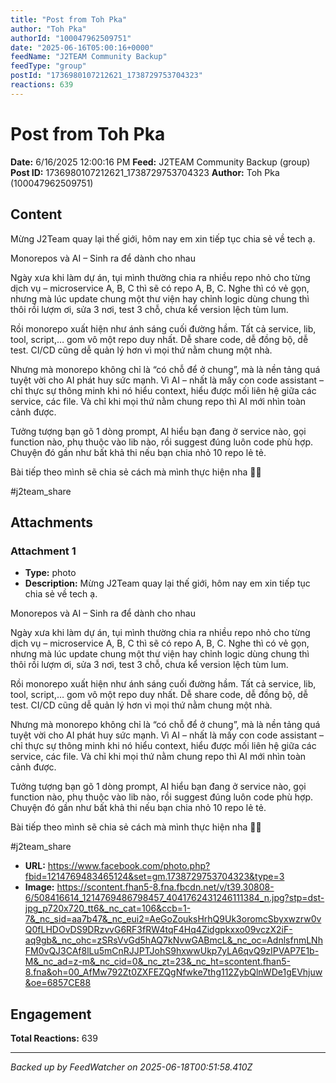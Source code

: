 ```yaml
---
title: "Post from Toh Pka"
author: "Toh Pka"
authorId: "100047962509751"
date: "2025-06-16T05:00:16+0000"
feedName: "J2TEAM Community Backup"
feedType: "group"
postId: "1736980107212621_1738729753704323"
reactions: 639
---
```


# Post from Toh Pka

**Date:** 6/16/2025 12:00:16 PM
**Feed:** J2TEAM Community Backup (group)
**Post ID:** 1736980107212621_1738729753704323
**Author:** Toh Pka (100047962509751)

## Content

Mừng J2Team quay lại thế giới, hôm nay em xin tiếp tục chia sẻ về tech ạ.

Monorepos và AI – Sinh ra để dành cho nhau

Ngày xưa khi làm dự án, tụi mình thường chia ra nhiều repo nhỏ cho từng dịch vụ – microservice A, B, C thì sẽ có repo A, B, C. Nghe thì có vẻ gọn, nhưng mà lúc update chung một thư viện hay chỉnh logic dùng chung thì thôi rồi lượm ơi, sửa 3 nơi, test 3 chỗ, chưa kể version lệch tùm lum.

Rồi monorepo xuất hiện như ánh sáng cuối đường hầm. Tất cả service, lib, tool, script,… gom vô một repo duy nhất. Dễ share code, dễ đồng bộ, dễ test. CI/CD cũng dễ quản lý hơn vì mọi thứ nằm chung một nhà.

Nhưng mà monorepo không chỉ là “có chỗ để ở chung”, mà là nền tảng quá tuyệt vời cho AI phát huy sức mạnh. Vì AI – nhất là mấy con code assistant – chỉ thực sự thông minh khi nó hiểu context, hiểu được mối liên hệ giữa các service, các file. Và chỉ khi mọi thứ nằm chung repo thì AI mới nhìn toàn cảnh được.

Tưởng tượng bạn gõ 1 dòng prompt, AI hiểu bạn đang ở service nào, gọi function nào, phụ thuộc vào lib nào, rồi suggest đúng luôn code phù hợp. Chuyện đó gần như bất khả thi nếu bạn chia nhỏ 10 repo lẻ tẻ.

Bài tiếp theo mình sẽ chia sẻ cách mà mình thực hiện nha 🫶🏼

#j2team_share

## Attachments

### Attachment 1
- **Type:** photo
- **Description:** Mừng J2Team quay lại thế giới, hôm nay em xin tiếp tục chia sẻ về tech ạ.

Monorepos và AI – Sinh ra để dành cho nhau

Ngày xưa khi làm dự án, tụi mình thường chia ra nhiều repo nhỏ cho từng dịch vụ – microservice A, B, C thì sẽ có repo A, B, C. Nghe thì có vẻ gọn, nhưng mà lúc update chung một thư viện hay chỉnh logic dùng chung thì thôi rồi lượm ơi, sửa 3 nơi, test 3 chỗ, chưa kể version lệch tùm lum.

Rồi monorepo xuất hiện như ánh sáng cuối đường hầm. Tất cả service, lib, tool, script,… gom vô một repo duy nhất. Dễ share code, dễ đồng bộ, dễ test. CI/CD cũng dễ quản lý hơn vì mọi thứ nằm chung một nhà.

Nhưng mà monorepo không chỉ là “có chỗ để ở chung”, mà là nền tảng quá tuyệt vời cho AI phát huy sức mạnh. Vì AI – nhất là mấy con code assistant – chỉ thực sự thông minh khi nó hiểu context, hiểu được mối liên hệ giữa các service, các file. Và chỉ khi mọi thứ nằm chung repo thì AI mới nhìn toàn cảnh được.

Tưởng tượng bạn gõ 1 dòng prompt, AI hiểu bạn đang ở service nào, gọi function nào, phụ thuộc vào lib nào, rồi suggest đúng luôn code phù hợp. Chuyện đó gần như bất khả thi nếu bạn chia nhỏ 10 repo lẻ tẻ.

Bài tiếp theo mình sẽ chia sẻ cách mà mình thực hiện nha 🫶🏼

#j2team_share
- **URL:** https://www.facebook.com/photo.php?fbid=1214769483465124&set=gm.1738729753704323&type=3
- **Image:** https://scontent.fhan5-8.fna.fbcdn.net/v/t39.30808-6/508416614_1214769486798457_4041762431246111384_n.jpg?stp=dst-jpg_p720x720_tt6&_nc_cat=106&ccb=1-7&_nc_sid=aa7b47&_nc_eui2=AeGoZouksHrhQ9Uk3oromcSbyxwzrw0vQ0fLHDOvDS9DRzvvG6RF3fRW4tqF4Hq4Zidgpkxxo09vczX2iF-aq9gb&_nc_ohc=zSRsVvGd5hAQ7kNvwGABmcL&_nc_oc=AdnlsfnmLNhFM0vQJ3CAf8lLu5mCnRJJPTJohS9hxwwUkp7yLA6qvQ9zIPVAP7E1b-M&_nc_ad=z-m&_nc_cid=0&_nc_zt=23&_nc_ht=scontent.fhan5-8.fna&oh=00_AfMw792Zt0ZXFEZQgNfwke7thg112ZybQlnWDe1gEVhjuw&oe=6857CE88

## Engagement

**Total Reactions:** 639

---
*Backed up by FeedWatcher on 2025-06-18T00:51:58.410Z*
